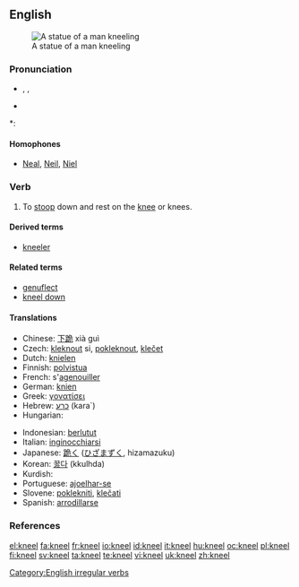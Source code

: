 ==English==
[[Image:Kobayashi Torasaburo Statue 001.jpg|thumb|A statue of a man kneeling]]

===Pronunciation===
* {{enPR|nēl}}, {{IPA|/niːl/}}, {{SAMPA|/ni:l/}}
* {{audio|en-us-kneel.ogg|Audio (US)}}

*: {{rhymes|iːl}}

====Homophones====
* [[Neal]], [[Neil]], [[Niel]]

===Verb===
{{en-verb|kneels|kneeling|'''[[knelt]]''' ''or'' '''[[kneeled]]'''}}

# {{intransitive}} To [[stoop]] down and rest on the [[knee]] or knees.

====Derived terms====
* [[kneeler]]

====Related terms====
* [[genuflect]]
* [[kneel down]]

====Translations====
{{trans-top|to stoop down and rest on the knee}}
* Chinese: [[下跪]] xià guì
* Czech: [[kleknout]] si, [[pokleknout]], [[klečet]]
* Dutch: [[knielen]]
* Finnish: [[polvistua]]
* French: s'[[agenouiller]]
* German: [[knien]]
* Greek: [[γονατίσει]]
* Hebrew: [[כרע]] (kara`)
* Hungarian: {{t+|hu|térdel}}
{{trans-mid}}
* Indonesian: [[lutut|berlutut]]
* Italian: [[inginocchiarsi]]
* Japanese: [[跪く]] ([[ひざまずく]], hizamazuku)
* Korean: [[꿇다]] (kkulhda)
* Kurdish: {{KUchar|[[چه‌کبوون]]}}
* Portuguese: [[ajoelhar-se]]
* Slovene: [[poklekniti]], [[klečati]]
* Spanish: [[arrodillarse]]
{{trans-bottom}}

===References===
{{R:Century 1911}}
{{R:Webster 1913}}

[[Category:English irregular verbs]]

[[el:kneel]]
[[fa:kneel]]
[[fr:kneel]]
[[io:kneel]]
[[id:kneel]]
[[it:kneel]]
[[hu:kneel]]
[[oc:kneel]]
[[pl:kneel]]
[[fi:kneel]]
[[sv:kneel]]
[[ta:kneel]]
[[te:kneel]]
[[vi:kneel]]
[[uk:kneel]]
[[zh:kneel]]
